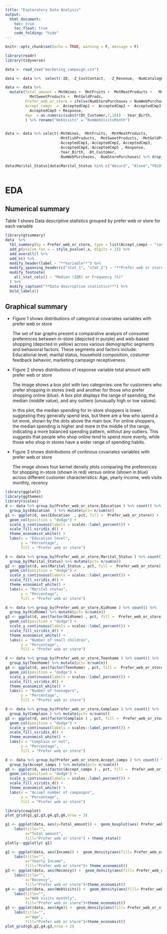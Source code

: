 ```yaml
---
title: "Exploratory Data Analysis"
output: 
  html_document:
    toc: true
    toc_float: true
    code_folding: "hide"
---
```



```r
knitr::opts_chunk$set(echo = TRUE, warning = F, message = F)
```


```r
library(readr)
library(tidyverse)

data <- read_csv("marketing_campaign.csv")

data <- data %>%  select(-ID, -Z_CostContact,  -Z_Revenue, -NumCatalogPurchases, -NumDealsPurchases)

data <- data %>%
  mutate(Total_amount = MntWines +  MntFruits +  MntMeatProducts +   MntFishProducts +
           MntSweetProducts +  MntGoldProds,
         Prefer_web_or_store = ifelse(NumStorePurchases > NumWebPurchases, "store", "web"),
         Accept_camps  =  AcceptedCmp1 +  AcceptedCmp2 +  AcceptedCmp3 +  AcceptedCmp4 +
           AcceptedCmp5 + Response,
         Age  = as.numeric(substr(Dt_Customer,7,10)) - Year_Birth,
         ) %>% rename("WebVisits" = "NumWebVisitsMonth")
  

data <- data %>% select(-MntWines, -MntFruits, -MntMeatProducts, 
                        -MntFishProducts, -MntSweetProducts, -MntGoldProds,
                        -AcceptedCmp1,-AcceptedCmp2,-AcceptedCmp3,
                        -AcceptedCmp4,-AcceptedCmp5 ,-Response,
                        -Year_Birth, -Dt_Customer,
                        -NumWebPurchases, -NumStorePurchases) %>% drop_na()

data$Marital_Status[data$Marital_Status %in% c("Absurd", "Alone","YOLO","Widow")] =  "Other"
   

```


# EDA

## Numerical summary 

Table 1 shows Data descriptive statistics grouped by prefer web or store for each variable

\newpage

```r
library(gtsummary)
data  %>%
  tbl_summary(by = Prefer_web_or_store, type = list(Accept_camps ~ "continuous")) %>%
  add_p(pvalue_fun = ~ style_pvalue(.x, digits = 2)) %>%
  add_overall() %>%
  add_n() %>%
  modify_header(label ~ "**Variable**") %>%
  modify_spanning_header(c("stat_1", "stat_2") ~ "**Prefer web or store**") %>%
  modify_footnote(
    all_stat_cols() ~ "Median (IQR) or Frequency (%)"
  ) %>%
  modify_caption("**Data descriptive statistics**") %>%
  bold_labels()
```

## Graphical summary 

* Figure 1 shows distributions of categorical covariates variables with prefer web or store

  The set of bar graphs present a comparative analysis of consumer preferences between in-store (depicted in purple) and web-based shopping (depicted in yellow) across various demographic segments and behavioral factors. 
  These segments and factors include: 
  Educational level, marital status, household composition, costumer feedback behavior, marketing campaign receptiveness

* Figure 2 shows distributions of response variable total amount with prefer web or store

  The image shows a box plot with two categories: 
  one for customers who prefer shopping in stores (red) and another for those who prefer shopping online (blue). 
  A box plot displays the range of spending, the median (middle value), and any outliers (unusually high or low values).

  In this plot, the median spending for in-store shoppers is lower, suggesting they generally spend less, but there are a few who spend a lot more, shown by the dots above the main box. 
  For online shoppers, the median spending is higher and more in the middle of the range, indicating a more balanced spending pattern, without any outliers. This suggests that people who shop online tend to spend more evenly, while those who shop in stores have a wider range of spending habits.

* Figure 3 shows distributions of continous covariates variables with prefer web or store

  The image shows four kernel density plots comparing the preferences for shopping in-store (shown in red) versus online (shown in blue) across different customer characteristics:
  Age, yearly income, web visits monthly, recency

```r
library(ggplot2)
library(ggthemes)
library(scales)
d <- data %>% group_by(Prefer_web_or_store,Education ) %>% count() %>%
  group_by(Education  ) %>% mutate(pct= n/sum(n))
g1 <- ggplot(d, aes(Education  , pct, fill =  Prefer_web_or_store)) +
  geom_col(position = "dodge") +
  scale_y_continuous(labels = scales::label_percent()) +
  scale_fill_viridis_d() +
  theme_economist_white() +
  labs(x = "Education level",
       y = "Percentage",
       fill = "Prefer web or store")

d <- data %>% group_by(Prefer_web_or_store,Marital_Status ) %>% count() %>%
  group_by(Marital_Status) %>% mutate(pct= n/sum(n))
g2 <- ggplot(d, aes(Marital_Status , pct, fill =  Prefer_web_or_store)) +
  geom_col(position = "dodge") +
  scale_y_continuous(labels = scales::label_percent()) +
  scale_fill_viridis_d() +
  theme_economist_white() +
  labs(x = "Marital status",
       y = "Percentage",
       fill = "Prefer web or store")

d <- data %>% group_by(Prefer_web_or_store,Kidhome ) %>% count() %>%
  group_by(Kidhome) %>% mutate(pct= n/sum(n))
g3 <- ggplot(d, aes(factor(Kidhome) , pct, fill =  Prefer_web_or_store)) +
  geom_col(position = "dodge") +
  scale_y_continuous(labels = scales::label_percent()) +
  scale_fill_viridis_d() +
  theme_economist_white() +
  labs(x = "Number of small children",
       y = "Percentage",
       fill = "Prefer web or store")

d <- data %>% group_by(Prefer_web_or_store,Teenhome ) %>% count() %>%
  group_by(Teenhome) %>% mutate(pct= n/sum(n))
g4 <- ggplot(d, aes(factor(Teenhome) , pct, fill =  Prefer_web_or_store)) +
  geom_col(position = "dodge") +
  scale_y_continuous(labels = scales::label_percent()) +
  scale_fill_viridis_d() +
  theme_economist_white() +
  labs(x = "Number of teenagers",
       y = "Percentage",
       fill = "Prefer web or store")

d <- data %>% group_by(Prefer_web_or_store,Complain ) %>% count() %>%
  group_by(Complain ) %>% mutate(pct= n/sum(n))
g5 <- ggplot(d, aes(factor(Complain ) , pct, fill =  Prefer_web_or_store)) +
  geom_col(position = "dodge") +
  scale_y_continuous(labels = scales::label_percent()) +
  scale_fill_viridis_d() +
  theme_economist_white() +
  labs(x = "Complain or not",
       y = "Percentage",
       fill = "Prefer web or store")

d <- data %>% group_by(Prefer_web_or_store,Accept_camps ) %>% count() %>%
  group_by(Accept_camps ) %>% mutate(pct= n/sum(n))
g6 <- ggplot(d, aes(factor(Accept_camps ) , pct, fill =  Prefer_web_or_store)) +
  geom_col(position = "dodge") +
  scale_y_continuous(labels = scales::label_percent()) +
  scale_fill_viridis_d() +
  theme_economist_white() +
  labs(x = "Accept number of campaigns",
       y = "Percentage",
       fill = "Prefer web or store")

library(cowplot)
plot_grid(g1,g2,g3,g4,g5,g6,nrow = 3)
```

\newpage
```r
g1 <- ggplot(data, aes(y=Total_amount)) +  geom_boxplot(aes( Prefer_web_or_store, fill = Prefer_web_or_store), alpha=0.8) + 
    labs(title="", 
         x="Total amount",
         fill="Prefer web or store") + theme_stata()
plotly::ggplotly( g1)
```

```r
g2 <- ggplot(data, aes(Income)) +  geom_density(aes(fill= Prefer_web_or_store), alpha=0.8) + 
    labs(title="", 
         x="Yearly Income",
         fill="Prefer web or store")+ theme_economist()
g3 <- ggplot(data, aes(Recency)) +  geom_density(aes(fill= Prefer_web_or_store), alpha=0.8) + 
    labs(title="", 
         x="Recency",
         fill="Prefer web or store")+theme_economist()
g4 <- ggplot(data, aes(WebVisits)) +  geom_density(aes(fill= Prefer_web_or_store), alpha=0.8) + 
    labs(title="", 
         x="Web visits monthly",
         fill="Prefer web or store")+theme_economist()
g5 <- ggplot(data, aes(Age)) +  geom_density(aes(fill= Prefer_web_or_store), alpha=0.8) + 
    labs(title="", 
         x="Age",
         fill="Prefer web or store")+theme_economist()
plot_grid(g5,g2,g4,g3,nrow = 2)
```
